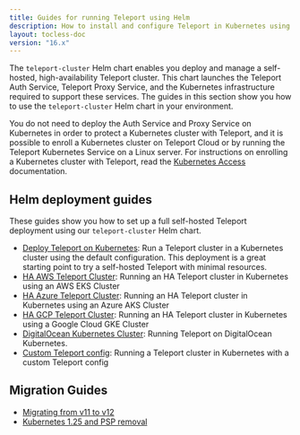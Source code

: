 ```yaml
---
title: Guides for running Teleport using Helm
description: How to install and configure Teleport in Kubernetes using Helm
layout: tocless-doc
version: "16.x"
---
```


The `teleport-cluster` Helm chart enables you deploy and manage a self-hosted,
high-availability Teleport cluster. This chart launches the Teleport Auth
Service, Teleport Proxy Service, and the Kubernetes infrastructure required to
support these services. The guides in this section show you how to use the
`teleport-cluster` Helm chart in your environment.

You do not need to deploy the Auth Service and Proxy Service on Kubernetes in
order to protect a Kubernetes cluster with Teleport, and it is possible to
enroll a Kubernetes cluster on Teleport Cloud or by running the Teleport
Kubernetes Service on a Linux server. For instructions on enrolling a Kubernetes
cluster with Teleport, read the [Kubernetes
Access](/docs/ver/16.x/kubernetes-access/introduction) documentation.

## Helm deployment guides

These guides show you how to set up a full self-hosted Teleport deployment using
our `teleport-cluster` Helm chart.

- [Deploy Teleport on Kubernetes](/docs/ver/16.x/deploy-a-cluster/helm-deployments/kubernetes-cluster): Run a Teleport cluster in a Kubernetes cluster using
  the default configuration. This deployment is a great starting point to try a self-hosted
  Teleport with minimal resources.
- [HA AWS Teleport Cluster](/docs/ver/16.x/deploy-a-cluster/helm-deployments/aws): Running an HA Teleport cluster in Kubernetes using an AWS EKS Cluster
- [HA Azure Teleport Cluster](/docs/ver/16.x/deploy-a-cluster/helm-deployments/azure): Running an HA Teleport cluster in Kubernetes using an Azure AKS Cluster
- [HA GCP Teleport Cluster](/docs/ver/16.x/deploy-a-cluster/helm-deployments/gcp): Running an HA Teleport cluster in Kubernetes using a Google Cloud GKE Cluster
- [DigitalOcean Kubernetes Cluster](/docs/ver/16.x/deploy-a-cluster/helm-deployments/digitalocean):
  Running Teleport on DigitalOcean Kubernetes.
- [Custom Teleport config](/docs/ver/16.x/deploy-a-cluster/helm-deployments/custom): Running a Teleport cluster in Kubernetes with a custom Teleport config

## Migration Guides

- [Migrating from v11 to v12](/docs/ver/16.x/deploy-a-cluster/helm-deployments/migration-v12)
- [Kubernetes 1.25 and PSP removal](/docs/ver/16.x/deploy-a-cluster/helm-deployments/migration-kubernetes-1-25-psp)
